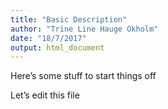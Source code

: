 ```yaml
---
title: "Basic Description"
author: "Trine Line Hauge Okholm"
date: "18/7/2017"
output: html_document
---
```


Here's some stuff to start things off

Let's edit this file

